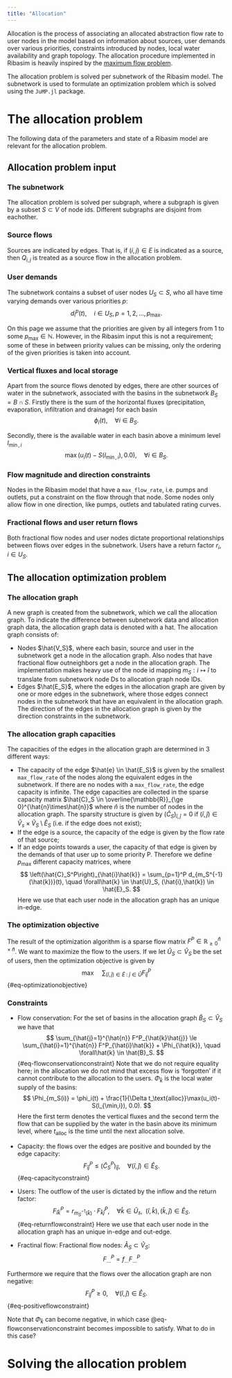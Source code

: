 ```yaml
---
title: "Allocation"
---
```


Allocation is the process of associating an allocated abstraction flow rate to user nodes in the model based on information about sources, user demands over various priorities, constraints introduced by nodes, local water availability and graph topology. The allocation procedure implemented in Ribasim is heavily inspired by the [maximum flow problem](https://en.wikipedia.org/wiki/Maximum_flow_problem).

The allocation problem is solved per subnetwork of the Ribasim model. The subnetwork is used to formulate an optimization problem which is solved using the `JuMP.jl` package.

# The allocation problem

The following data of the parameters and state of a Ribasim model are relevant for the allocation problem.

## Allocation problem input

### The subnetwork

The allocation problem is solved per subgraph, where a subgraph is given by a subset $S \subset V$ of node ids. Different subgraphs are disjoint from eachother.

### Source flows

Sources are indicated by edges. That is, if $(i,j) \in E$ is indicated as a source, then $Q_{i,j}$ is treated as a source flow in the allocation problem.

### User demands

The subnetwork contains a subset of user nodes $U_S \subset S$, who all have time varying demands over various priorities $p$:
$$
    d^p_i(t), \quad i \in U_S, p = 1,2,\ldots, p_\max.
$$

:::{.callout-note}
On this page we assume that the priorities are given by all integers from $1$ to some $p_\max \in \mathbb{N}$. However, in the Ribasim input this is not a requirement; some of these in between priority values can be missing, only the ordering of the given priorities is taken into account.
:::

### Vertical fluxes and local storage

Apart from the source flows denoted by edges, there are other sources of water in the subnetwork, associated with the basins in the subnetwork $B_S = B \cap S$. Firstly there is the sum of the horizontal fluxes (precipitation, evaporation, infiltration and drainage) for each basin
$$
    \phi_i(t), \quad \forall i \in B_S.
$$

Secondly, there is the available water in each basin above a minimum level $l_{\min,i}$
$$
    \max(u_i(t)-S(l_{\min,i}), 0.0), \quad \forall i \in B_S.
$$

### Flow magnitude and direction constraints

Nodes in the Ribasim model that have a `max_flow_rate`, i.e. pumps and outlets, put a constraint on the flow through that node. Some nodes only allow flow in one direction, like pumps, outlets and tabulated rating curves.

### Fractional flows and user return flows

Both fractional flow nodes and user nodes dictate proportional relationships between flows over edges in the subnetwork. Users have a return factor $r_i, i \in U_S$.

## The allocation optimization problem

### The allocation graph

A new graph is created from the subnetwork, which we call the allocation graph. To indicate the difference between subnetwork data and allocation graph data, the allocation graph data is denoted with a hat. The allocation graph consists of:

- Nodes $\hat{V_S}$, where each basin, source and user in the subnetwork get a node in the allocation graph. Also nodes that have fractional flow outneighbors get a node in the allocation graph. The implementation makes heavy use of the node id mapping $m_S : i \mapsto \hat{i}$ to translate from subnetwork node Ds to allocation graph node IDs.
- Edges $\hat{E_S}$, where the edges in the allocation graph are given by one or more edges in the subnetwork, where those edges connect nodes in the subnetwork that have an equivalent in the allocation graph. The direction of the edges in the allocation graph is given by the direction constraints in the subnetwork.

### The allocation graph capacities

The capacities of the edges in the allocation graph are determined in 3 different ways:

- The capacity of the edge $\hat{e} \in \hat{E_S}$ is given by the smallest `max_flow_rate` of the nodes along the equivalent edges in the subnetwork. If there are no nodes with a `max_flow_rate`, the edge capacity is infinite. The edge capacities are collected in the sparse capacity matrix $\hat{C}_S \in \overline{\mathbb{R}}_{\ge 0}^{\hat{n}\times\hat{n}}$ where $\hat{n}$ is the number of nodes in the allocation graph. The sparsity structure is given by $(\hat{C}_S)_{\hat{i},\hat{j}} = 0$ if $(\hat{i},\hat{j}) \in \hat{V}_s \times \hat{V}_S \setminus \hat{E}_S$ (i.e. if the edge does not exist);
- If the edge is a source, the capacity of the edge is given by the flow rate of that source;
- If an edge points towards a user, the capacity of that edge is given by the demands of that user up to some priority P. Therefore we define $p_\max$ different capacity matrices, where
$$
    \left(\hat{C}_S^P\right)_{\hat{i}\hat{k}} = \sum_{p=1}^P d_{m_S^{-1}(\hat{k})}(t), \quad \forall\hat{k} \in \hat{U}_S, (\hat{i},\hat{k}) \in \hat{E}_S.
$$
Here we use that each user node in the allocation graph has an unique in-edge.

### The optimization objective

The result of the optimization algorithm is a sparse flow matrix $F^P \in \mathbb{R}_{\ge 0}^{\hat{n}\times\hat{n}}$. We want to maximize the flow to the users. If we let $\hat{U}_S \subset \hat{V}_S$ be the set of users, then the optimization objective is given by
$$
\max\quad\sum_{(\hat{i},\hat{j})\in\hat{E} \;:\; \hat{j} \in \hat{U}} F^P_{\hat{i}\hat{j}}
$$ {#eq-optimizationobjective}

### Constraints

- Flow conservation: For the set of basins in the allocation graph $\hat{B}_S \subset \hat{V}_S$ we have that
$$
    \sum_{\hat{j}=1}^{\hat{n}} F^P_{\hat{k}\hat{j}} \le \sum_{\hat{i}=1}^{\hat{n}} F^P_{\hat{i}\hat{k}} + \Phi_{\hat{k}}, \quad \forall\hat{k} \in \hat{B}_S.
$$  {#eq-flowconservationconstraint}
Note that we do not require equality here; in the allocation we do not mind that excess flow is 'forgotten' if it cannot contribute to the allocation to the users.
$\Phi_{\hat{k}}$ is the local water supply of the basins:
$$
    \Phi_{m_S(i)} = \phi_i(t) + \frac{1}{\Delta t_\text{alloc}}\max(u_i(t)-S(l_{\min,i}), 0.0).
$$
Here the first term denotes the vertical fluxes and the second term the flow that can be supplied by the water in the basin above its minimum level, where $t_\text{alloc}$ is the time until the next allocation solve.

- Capacity: the flows over the edges are positive and bounded by the edge capacity:
$$
    F^P_{\hat{i}\hat{j}} \le \left(\hat{C}_S^P\right)_{\hat{i}\hat{j}}, \quad \forall(\hat{i},\hat{j}) \in \hat{E}_S.
$$ {#eq-capacityconstraint}
- Users: The outflow of the user is dictated by the inflow and the return factor:
$$
    F^P_{\hat{i}\hat{k}} = r_{m_S^{-1}(\hat{k})} \cdot F^P_{\hat{k}\hat{j}}, \quad \forall\hat{k} \in \hat{U}_s, \;\; (\hat{i}, \hat{k}), (\hat{k}, \hat{j}) \in \hat{E}_S.
$$ {#eq-returnflowconstraint}
Here we use that each user node in the allocation graph has an unique in-edge and out-edge.
- Fractinal flow: Fractional flow nodes: $\hat{A}_S \subset \hat{V}_S$:
$$
    F^P_{\ldots} = f_{\ldots} F^P_{\ldots}
$$

Furthermore we require that the flows over the allocation graph are non negative:
$$
    F^P_{\hat{i}\hat{j}} \ge 0, \quad \forall(\hat{i},\hat{j}) \in \hat{E}_S.
$$ {#eq-positiveflowconstraint}

:::{.callout-note}
Note that $\Phi_{\hat{k}}$ can become negative, in which case @eq-flowconservationconstraint becomes impossible to satisfy. What to do in this case?
:::

# Solving the allocation problem
